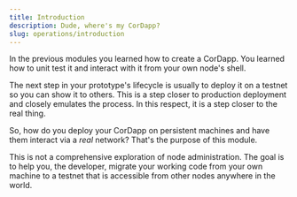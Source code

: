 ```yaml
---
title: Introduction  
description: Dude, where's my CorDapp?  
slug: operations/introduction
---
```


In the previous modules you learned how to create a CorDapp. You learned how to unit test it and interact with it from your own node's shell.

The next step in your prototype's lifecycle is usually to deploy it on a testnet so you can show it to others. This is a step closer to production deployment and closely emulates the process. In this respect, it is a step closer to the real thing. 

So, how do you deploy your CorDapp on persistent machines and have them interact via a _real_ network? That's the purpose of this module.

This is not a comprehensive exploration of node administration. The goal is to help you, the developer, migrate your working code from your own machine to a testnet that is accessible from other nodes anywhere in the world.
